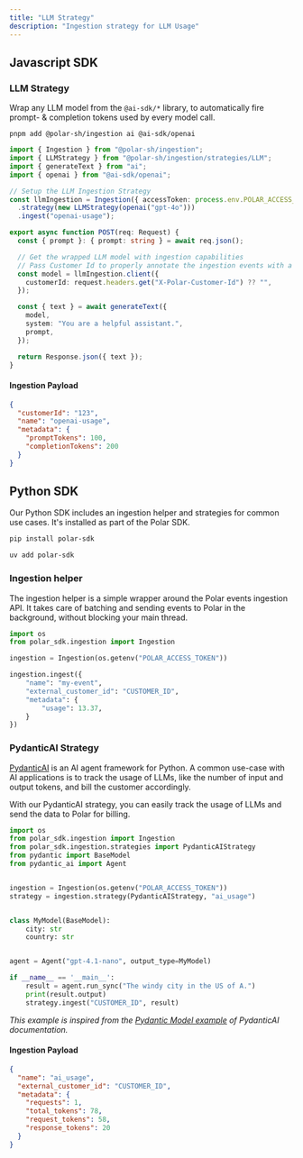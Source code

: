 ```yaml
---
title: "LLM Strategy"
description: "Ingestion strategy for LLM Usage"
---
```


## Javascript SDK

### LLM Strategy

Wrap any LLM model from the `@ai-sdk/*` library, to automatically fire prompt- & completion tokens used by every model call.

```
pnpm add @polar-sh/ingestion ai @ai-sdk/openai
```

```typescript
import { Ingestion } from "@polar-sh/ingestion";
import { LLMStrategy } from "@polar-sh/ingestion/strategies/LLM";
import { generateText } from "ai";
import { openai } from "@ai-sdk/openai";

// Setup the LLM Ingestion Strategy
const llmIngestion = Ingestion({ accessToken: process.env.POLAR_ACCESS_TOKEN })
  .strategy(new LLMStrategy(openai("gpt-4o")))
  .ingest("openai-usage");

export async function POST(req: Request) {
  const { prompt }: { prompt: string } = await req.json();

  // Get the wrapped LLM model with ingestion capabilities
  // Pass Customer Id to properly annotate the ingestion events with a specific customer
  const model = llmIngestion.client({
    customerId: request.headers.get("X-Polar-Customer-Id") ?? "",
  });

  const { text } = await generateText({
    model,
    system: "You are a helpful assistant.",
    prompt,
  });

  return Response.json({ text });
}
```

#### Ingestion Payload

```json
{
  "customerId": "123",
  "name": "openai-usage",
  "metadata": {
    "promptTokens": 100,
    "completionTokens": 200
  }
}
```

## Python SDK

Our Python SDK includes an ingestion helper and strategies for common use cases. It's installed as part of the Polar SDK.

<CodeGroup>

```bash pip
pip install polar-sdk
```

```bash uv
uv add polar-sdk
```

</CodeGroup>

### Ingestion helper

The ingestion helper is a simple wrapper around the Polar events ingestion API. It takes care of batching and sending events to Polar in the background, without blocking your main thread.

```python
import os
from polar_sdk.ingestion import Ingestion

ingestion = Ingestion(os.getenv("POLAR_ACCESS_TOKEN"))

ingestion.ingest({
    "name": "my-event",
    "external_customer_id": "CUSTOMER_ID",
    "metadata": {
        "usage": 13.37,
    }
})
```

### PydanticAI Strategy

[PydanticAI](https://ai.pydantic.dev) is an AI agent framework for Python. A common use-case with AI applications is to track the usage of LLMs, like the number of input and output tokens, and bill the customer accordingly.

With our PydanticAI strategy, you can easily track the usage of LLMs and send the data to Polar for billing.

```python
import os
from polar_sdk.ingestion import Ingestion
from polar_sdk.ingestion.strategies import PydanticAIStrategy
from pydantic import BaseModel
from pydantic_ai import Agent


ingestion = Ingestion(os.getenv("POLAR_ACCESS_TOKEN"))
strategy = ingestion.strategy(PydanticAIStrategy, "ai_usage")


class MyModel(BaseModel):
    city: str
    country: str


agent = Agent("gpt-4.1-nano", output_type=MyModel)

if __name__ == '__main__':
    result = agent.run_sync("The windy city in the US of A.")
    print(result.output)
    strategy.ingest("CUSTOMER_ID", result)
```

_This example is inspired from the [Pydantic Model example](https://ai.pydantic.dev/examples/pydantic-model/) of PydanticAI documentation._

#### Ingestion Payload

```json
{
  "name": "ai_usage",
  "external_customer_id": "CUSTOMER_ID",
  "metadata": {
    "requests": 1,
    "total_tokens": 78,
    "request_tokens": 58,
    "response_tokens": 20
  }
}
```

